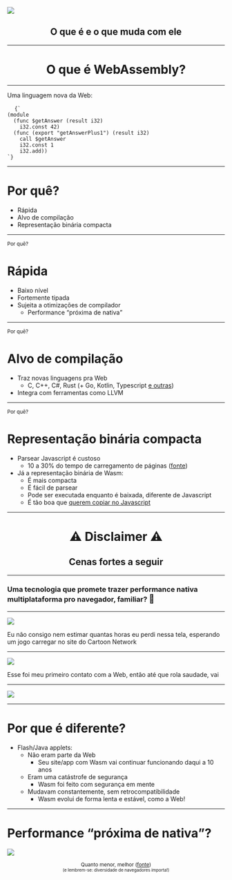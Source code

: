 
![](./assets/images/web-assembly-logo.svg)

<center>


## O que é e o que muda com ele

</center>

---


<center>

# O que é WebAssembly?

</center>

---

<p>Uma linguagem nova da Web:</p>

<pre>
  <code>{`
(module
  (func $getAnswer (result i32)
    i32.const 42)
  (func (export "getAnswerPlus1") (result i32)
    call $getAnswer
    i32.const 1
    i32.add))
`}</code>
</pre>

---

# Por quê?

- Rápida
- Alvo de compilação
- Representação binária compacta

---

<small>Por quê?</small>

# Rápida

- Baixo nível
- Fortemente tipada
- Sujeita a otimizações de compilador
  - Performance <q>próxima de nativa</q>

---

<small>Por quê?</small>

# Alvo de compilação

- Traz novas linguagens pra Web
  - C, C++, C#, Rust (+ Go, Kotlin, Typescript [e outras](https://github.com/appcypher/awesome-wasm-langs))
- Integra com ferramentas como LLVM

---

<small>Por quê?</small>

# Representação binária compacta

- Parsear Javascript é custoso
  - 10 a 30% do tempo de carregamento de páginas ([fonte](https://medium.com/@addyosmani/the-cost-of-javascript-in-2018-7d8950fbb5d4))
- Já a representação binária de Wasm:
  - É mais compacta
  - É fácil de parsear
  - Pode ser executada enquanto é baixada, diferente de Javascript
  - É tão boa que [querem copiar no Javascript](https://github.com/tc39/proposal-binary-ast#faq)

---


<center>

# ⚠ Disclaimer ⚠

## Cenas fortes a seguir

</center>

---

### Uma tecnologia que promete trazer performance nativa multiplataforma pro navegador, familiar? <big>🤔</big>

---

![](./assets/images/shockwave.gif)

<Notes>
  Eu não consigo nem estimar quantas horas eu perdi nessa tela, esperando um
  jogo carregar no site do Cartoon Network
</Notes>

---

![](./assets/images/java-applet.jpg)

<Notes>
  Esse foi meu primeiro contato com a Web, então até que rola saudade, vai
</Notes>

---

![](./assets/images/unsupported-plugin.png)

---

# Por que é diferente?

- Flash/Java applets:
  - Não eram parte da Web
    - Seu site/app com Wasm vai continuar funcionando daqui a 10 anos
  - Eram uma catástrofe de segurança
    - Wasm foi feito com segurança em mente
  - Mudavam constantemente, sem retrocompatibilidade
    - Wasm evolui de forma lenta e estável, como a Web!

---

# Performance <q>próxima de nativa</q>?

![](./assets/images/benchmark-wasm-native.png)

<center>
  <small>
    Quanto menor, melhor (<a href="https://arxiv.org/abs/1901.09056">fonte</a>)
    <br />
    <small>(e lembrem-se: diversidade de navegadores importa!)</small>
  </small>
</center>
